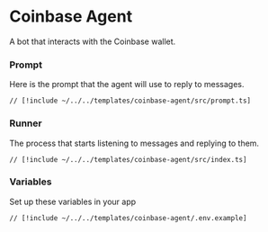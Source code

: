 # Coinbase Agent

A bot that interacts with the Coinbase wallet.

### Prompt

Here is the prompt that the agent will use to reply to messages.

```tsx [src/prompt.ts]
// [!include ~/../../templates/coinbase-agent/src/prompt.ts]
```

### Runner

The process that starts listening to messages and replying to them.

```tsx [src/index.ts]
// [!include ~/../../templates/coinbase-agent/src/index.ts]
```

### Variables

Set up these variables in your app

```bash [cmd]
// [!include ~/../../templates/coinbase-agent/.env.example]
```
